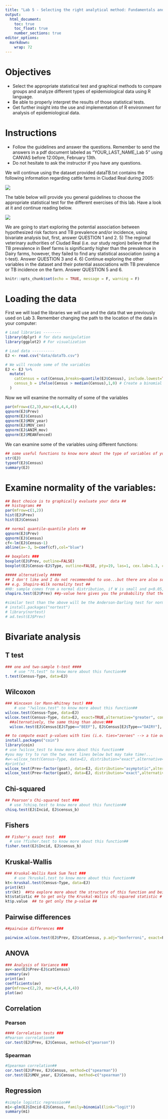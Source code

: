 ```yaml
---
title: "Lab 5 - Selecting the right analytical method: Fundamentals and interpretation of results."
output:
  html_document: 
    toc: true
    toc_float: true
    number_sections: true
editor_options: 
  markdown: 
    wrap: 72
---
```


# Objectives
  
  - Select the appropriate statistical test and graphical methods to compare groups and analyze different types of epidemiological data using R language.
  - Be able to properly interpret the results of those statistical tests.
  - Get further insight into the use and implementation of R environment for analysis of epidemiological data.
  
# Instructions
  
  - Follow the guidelines and answer the questions. Remember to send the answers in a pdf document labeled as “YOUR_LAST_NAME_Lab 5” using CANVAS before 12:00pm, February 13th.
  - Do not hesitate to ask the instructor if you have any questions.

We will continue using the dataset provided dataTB.txt contains the following information regarding cattle farms in Ciudad Real during 2005:

![](img/w3/dataDictionary.png)

The table below will provide you general guidelines to choose the appropriate statistical test for the different exercises of this lab. Have a look at it and continue reading below.

![](img/w5/statTests.png)


We are going to start exploring the potential association between hypothesized risk factors and TB prevalence
and/or incidence, using bivariate analysis but, first, answer QUESTION 1 and 2.
5) The regional veterinary authorities of Ciudad Real (i.e. our study region) believe that the TB prevalence in Beef
farms is significantly higher than the prevalence in Dairy farms, however, they failed to find any statistical
association (using a t-test). Answer QUESTION 3 and 4.
6) Continue exploring the other variables in the dataset and their potential associations with TB prevalence or TB
incidence on the farm. Answer QUESTION 5 and 6.

```r
knitr::opts_chunk$set(echo = TRUE, message = F, warning = F)
```

# Loading the data

First we will load the libraries we will use and the data that we previously used on Lab 3. Remember changing the path to the location of the data in your computer:

```r
# Load libraries --------
library(dplyr) # for data manipulation
library(ggplot2) # For visualization

# Load data ----------
EJ <- read.csv("data/dataTb.csv")

# We will recode some of the variables
EJ <- EJ %>% 
  mutate(
    catCensus = cut(Census,breaks=quantile(EJ$Census), include.lowest=TRUE), #Create a categorical variable using quantiles
    census_b = ifelse(Census > median(Census),1,0) # Create a binomial variable (YES/NO~1/0) using the median as cut-off point
  )
```

Now we will examine the normality of some of the variables

```r
par(mfrow=c(2,3),mar=c(4,4,4,4))
qqnorm(EJ$Prev)
qqnorm(EJ$Census)
qqnorm(EJ$MOV_year)
qqnorm(EJ$MOV_cen)
qqnorm(EJ$ANIM_mov)
qqnorm(EJ$MEANfenced)
```

We can examine some of the variables using different functions:

```r
## some useful functions to know more about the type of variables of your database#
str(EJ)
typeof(EJ$Census)
summary(EJ)
```

# Examine normality of the variables:

```r
## Best choice is to graphically evaluate your data ##
## histograms ##
par(mfrow=c(1,2)) 
hist(EJ$Prev)
hist(EJ$Census)
```

```r
## normal quantile-quantile plots ##
qqnorm(EJ$Prev)
qqnorm(EJ$Census)
cf<-lm(EJ$Census~1)
abline(a=-3, b=coef(cf),col="blue")
```


```r
## boxplots ###
boxplot(EJ$Prev, outline=FALSE)
boxplot(EJ$Census~EJ$Type, outline=FALSE, pty=19, las=1, cex.lab=1.3, cex.axis=0.9, ylab="Cattle census", xlab="type of farm")
```

```r
##### alternatively #####
## I don't like and I do not recommended to use...but there are also some normality tests ##
## e.g. Shapiro-Wilk normality test ##
#H0: sample comes from a normal distribution, if W is small and p<0.05, we reject H0. ## 
shapiro.test(EJ$Prev) ##p-value here gives you the probability that the sample comes from a normal distribution(p-value <0.05, sample deviates from normality)
```


```r
#similar test than the above will be the Anderson-Darling test for normality:#
# install.packages("nortest")
# library(nortest)
# ad.test(EJ$Prev) 
```

# Bivariate analysis

## T test

```r
### one and two-sample t-test ####
    # use "?t.test" to know more about this function##
t.test(Census~Type, data=EJ)
```

## Wilcoxon

```r
### Wincoxon (or Mann-Whitney test) ###
    # use "?wilcox.test" to know more about this function##
wilcox.test(Census~Type, data=EJ)
wilcox.test(Census~Type, data=EJ, exact=TRUE,alternative="greater", conf.int=TRUE)
  ##alternatively, the same thing than above:###
  wilcox.test(EJ$Census[EJ$Type=="BEEF"], EJ$Census[EJ$Type=="DAIRY"], exact=TRUE,alternative="greater")
```

```r
## to compute exact p-values with ties (i.e. ties="zeroes" --> a tie occur when the value of the observation is equal to the hypothesized median##
install.packages("coin")
library(coin)
# use ?wilcox_test to know more about this function##
#you may try to run the two next lines below but may take time!...
#w<-wilcox_test(Census~Type, data=EJ, distribution="exact",alternative="greater", conf.int=TRUE)  ##note that this may take time as it is an exact calculation!!
#print(w)
wilcox_test(Prev~factor(goat), data=EJ, distribution="asymptotic",alternative="greater", conf.int=TRUE)
wilcox_test(Prev~factor(goat), data=EJ, distribution="exact",alternative="greater", conf.int=TRUE)
```

## Chi-squared

```r
## Pearson's Chi-squared test ###
  # use ?chisq.test to know more about this function##
chisq.test(EJ$Incid, EJ$census_b)
```

## Fishers

```r
## Fisher's exact test  ###
  # use ?fisher.test to know more about this function##
fisher.test(EJ$Incid, EJ$census_b)
```

## Kruskal-Wallis

```r
### Kruskal-Wallis Rank Sum Test ###
    # use ?kruskal.test to know more about this function##
kt<-kruskal.test(Census~Type, data=EJ)
print(kt)
str(kt)  ##to explore more about the structure of this function and being able to call specific terms as below #
kt$statistic ## to get only the Kruskal-Wallis chi-squared statistic #
kt$p.value  ## to get only the p-value ##
```

## Pairwise differences

```r
##pairwise differences ###

pairwise.wilcox.test(EJ$Prev, EJ$catCensus, p.adj="bonferroni", exact=F, paired=F)
```

## ANOVA

```r
### Analysis of Variance ###
av<-aov(EJ$Prev~EJ$catCensus)
summary(av)
print(av)
coefficients(av)
par(mfrow=c(2,2), mar=c(4,4,4,4))
plot(av)
```

## Correlation

### Pearson

```r
#### Correlation tests ###
#Pearson correlation##
cor.test(EJ$Prev, EJ$Census, method=c("pearson"))
```


### Spearman

```r
#Spearman correlation##
cor.test(EJ$Prev, EJ$Census, method=c("spearman"))
cor.test(EJ$MOV_year, EJ$Census, method=c("spearman"))
```


## Regression

```r
#simple logistic regression##
m1<-glm(EJ$Incid~EJ$Census, family=binomial(link="logit"))
summary(m1)
```